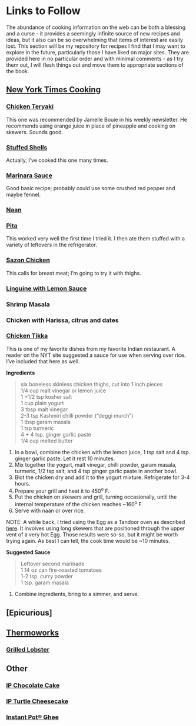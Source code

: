# Links to Follow

The abundance of cooking information on the web can be both a blessing and a curse - it provides a seemingly infinite source of new recipes and ideas, but it also can  be so overwhelming that items of interest are easily lost. This section will be my repository for recipes I find that I may want to explore in the future, particularly those I have liked on major sites.  They are provided here in no particular order and with minimal comments - as I try them out, I will flesh things out and move them to appropriate sections of the book.

## [New York Times Cooking](https://cooking.nytimes.com/){target="_blank"}

### [Chicken Teryaki](https://cooking.nytimes.com/recipes/1012984-chicken-teriyaki){target="_blank"}

This one was recommended by Jamelle Bouie in his weekly newsletter.  He recommends using orange juice in place of pineapple and cooking on skewers.  Sounds good.

### [Stuffed Shells](https://cooking.nytimes.com/recipes/1020833-stuffed-shells){target="_blank"}

Actually, I've cooked this one many times.

### [Marinara Sauce](https://nourishplate.com/instant-pot-marinara/){target="_blank"}

Good basic recipe; probably could  use some crushed red pepper and maybe fennel.

### [Naan](https://cooking.nytimes.com/recipes/1017747-meera-sodhas-naan)

### [Pita](https://cooking.nytimes.com/recipes/1016071-homemade-pita-bread)

This worked very well the first time I tried it.  I then ate them stuffed with a variety of leftovers in the refrigerator.  

### [Sazon Chicken](https://cooking.nytimes.com/recipes/1023058-sazon-chicken-breasts){target="_blank"}

This calls for breast meat; I'm going to try it with thighs. 

### [Linguine with Lemon Sauce](https://cooking.nytimes.com/recipes/1589-linguine-with-lemon-sauce){target="_blank"}
 
### Shrimp Masala

### Chicken with Harissa, citrus and dates

### [Chicken Tikka](https://cooking.nytimes.com/recipes/1023895-chicken-tikka){target="_blank"}

This is one of my favorite dishes from my favorite Indian restaurant.   A reader on the NYT site suggested a sauce for use when serving over rice.  I've included that here as well.

**Ingredients**

> six boneless skinless chicken thighs, cut into 1 inch pieces  
1/4 cup malt vinegar or lemon juice  
1 +1/2 tsp kosher salt  
1 cup plain yogurt  
3 tbsp malt vinegar  
2-3 tsp Kashmiri chilli powder ("deggi murch")  
1 tbsp garam masala  
1 tsp turmeric  
4 + 4 tsp. ginger garlic paste  
1/4 cup melted butter  

1.  In a bowl, combine the chicken with the lemon juice, 1 tsp salt and 4 tsp. ginger garlic paste.  Let it rest 10 minutes.
2.  Mix together the yogurt, malt vinegar, chilli powder, garam masala, turmeric, 1/2 tsp salt, and 4 tsp ginger garlic paste in another bowl.
3.  Blot the chicken dry and add it to the yogurt mixture.  Refrigerate for 3-4 hours.
4.  Prepare your grill and heat it to 450^o^ F.
5.  Put the chicken on skewers and grill, turning occasionally, until the internal temperature of the chicken reaches ~160^o^ F.
6.  Serve with naan or over rice.

NOTE:  A while back, I tried using the Egg as a Tandoor oven as described [here](https://halalbbqpitmasters.com/blogs/techniques/can-a-kamado-grill-function-as-a-tandoor-oven){target="_blank"}.  It involves using long skewers that are positioned through the upper vent of a very hot Egg.  Those results were so-so, but it might be worth trying again.  As best I can tell, the cook time would be ~10 minutes.

**Suggested Sauce**

> Leftover second marinade  
> 1 14 oz can fire-roasted tomatoes  
> 1-2 tsp. curry powder  
> 1 tsp. garam masala

1.  Combine ingredients, bring to a simmer, and serve.

## [Epicurious]

## [Thermoworks](https://blog.thermoworks.com){target="_blank"}

### [Grilled Lobster](https://blog.thermoworks.com/bbq-grilling/grill-lobster){target="_blank"}

## Other

### [IP Chocolate Cake](https://recipes.instantpot.com/recipe/fudgy-chocolate-cake/){target="_blank"}

### [IP Turtle Cheesecake](https://www.365daysofcrockpot.com/pressure-cooker-turtle-cheesecake/){target="_blank"}

### [Instant Pot® Ghee](https://www.paintthekitchenred.com/homemade-instant-pot-ghee/){target="_blank"}

